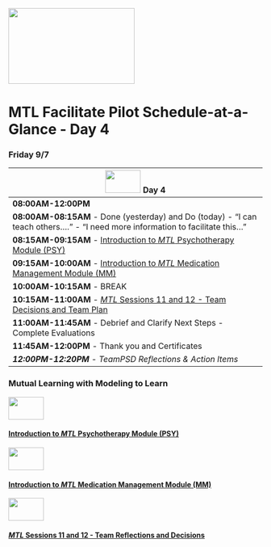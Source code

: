
<img src = "https://github.com/lzim/teampsd/blob/teampsd_style/mtl_logo/mtl_facilitate_sq_sm.png"
     height = "150" width = "250">  
     
# MTL Facilitate Pilot Schedule-at-a-Glance - Day 4

### Friday 9/7  
<img src = "https://github.com/lzim/teampsd/blob/teampsd_style/mtl_logo/mtl_facilitate_sq_sm.png" height = "45" width = "70" style ="display: inline-block"/> Day 4 |
------------ |
**08:00AM-12:00PM**  |
**08:00AM-08:15AM** - Done (yesterday) and Do (today) - “I can teach others….” - “I need more information to facilitate this…” |
**08:15AM-09:15AM** - [Introduction to *MTL* Psychotherapy Module (PSY)](https://mtl.how/sim)  |
**09:15AM-10:00AM** - [Introduction to *MTL* Medication Management Module (MM)](https://mtl.how/sim) |
**10:00AM-10:15AM** - BREAK  |
**10:15AM-11:00AM** - [*MTL* Sessions 11 and 12 - Team Decisions and Team Plan](https://github.com/lzim/teampsd/blob/master/mtl_facilitate_workgroup/mtl_live_guide/mtl_live_session11_see.Rmd)  |
**11:00AM-11:45AM** - Debrief and Clarify Next Steps - Complete Evaluations  |
**11:45AM-12:00PM** - Thank you and Certificates  |
***12:00PM-12:20PM** - TeamPSD Reflections & Action Items*  |


### Mutual Learning with Modeling to Learn

<img src = "https://github.com/lzim/teampsd/blob/teampsd_style/mtl_logo/mtl_facilitate_sq_sm.png" height = "45" width = "70" style ="display: inline-block"/>

#### [Introduction to *MTL* Psychotherapy Module (PSY)](https://mtl.how/sim) 

<img src = "https://github.com/lzim/teampsd/blob/teampsd_style/mtl_logo/mtl_facilitate_sq_sm.png" height = "45" width = "70" style ="display: inline-block"/>


#### [Introduction to *MTL* Medication Management Module (MM)](https://mtl.how/sim)

<img src = "https://github.com/lzim/teampsd/blob/teampsd_style/mtl_logo/mtl_facilitate_sq_sm.png" height = "45" width = "70" style ="display: inline-block"/>

#### [*MTL* Sessions 11 and 12 - Team Reflections and Decisions](https://github.com/lzim/teampsd/blob/master/mtl_facilitate_workgroup/mtl_live_guide/mtl_live_session11_see.Rmd)  



